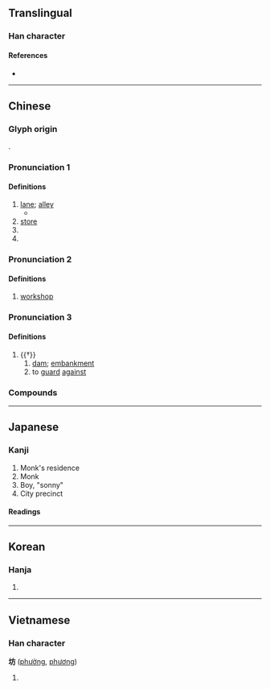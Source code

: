 {{character info/new}}
==Translingual==
{{stroke order|strokes=7}}
===Han character===
{{Han char|rn=32|rad=土|as=04|sn=7|four=40127|canj=GYHS|ids=⿰土方}}

====References====
* {{Han ref|kx=0225.070|dkj=04924|dj=0459.270|hdz=10427.010|uh=574A|ud=22346|bh=A77B|bd=42875}}

----

==Chinese==
{{zh-forms}}

===Glyph origin===
{{Han etym}}
{{Han compound|土|方|ls=psc|c1=s|c2=p|t1=earth}}.

===Pronunciation 1===
{{zh-pron
|m=fāng
|c=fong1
|mn=xm,qz,tw:hng/hong/ml:hóng
|mn_note=hng - vernacular; hong, hóng - literary
|mn-t=huang1/huang2
|mc=2
|oc=n,1
|cat=n,pn
}}

====Definitions====
{{zh-hanzi}}

# [[lane]]; [[alley]]
#* {{zh-x|^牛-巷-坊|Niuxiangfang {{gloss|alley in Futian District, [[Shenzhen]]}}}}
# [[store]]
# {{w|paifang}}
# {{surname|lang=zh}}

===Pronunciation 2===
{{zh-pron
|m=fáng,fāng,1nb=Mainland,2nb=Taiwan
|c=fong1
|mn=xm,qz,tw:hng/hong
|mn_note=hng - vernacular; hong - literary
|mn-t=huang2
|cat=n
}}

====Definitions====
{{zh-hanzi}}

# [[workshop]]

===Pronunciation 3===
{{zh-pron
|m=fáng
|c=fong4
|mc=1
|oc=y,2
|cat=n,v
}}

====Definitions====
{{zh-hanzi}}

# {{†}} {{zh-alt-form|防|tr=-}}
## [[dam]]; [[embankment]]
## to [[guard]] [[against]]

===Compounds===
{{zh-der|安濟坊|劇坊|建坊|冶坊|坊佐|坊市|寶坊|宮坊|坊本|坊門|坊隅|坊間|工作坊|坊廂|坊子|坊記|坊牌|坊曲|哺坊|坊刻本|平康坊|兌坊|作坊|伎坊|油坊|水作坊|書坊|槽坊|教坊司|本因坊|櫃坊賭局|教坊|池坊流|碾坊|教坊記|牌坊|當坊土地|焗坊|磨坊|染坊|開坊|紺坊|老街坊|節婦坊|粉坊|茶坊|麵坊|街坊鄰居|紙坊|貞節牌坊|街里街坊|蕃坊|茗坊|門坊|雞坊|糟坊|醬坊|街坊|酒坊|街坊鄰舍}}

----

==Japanese==
{{ja-see-also|-坊}}

===Kanji===
{{ja-kanji|grade=c|rs=土04}}

# Monk's residence
# Monk
# Boy, "sonny"
# City precinct

====Readings====
{{ja-readings
|goon=ぼう<ばう
|kanon=ほう<はう
|kanyoon=ぼっ
|kun=
}}

{{attn|ja|kun also まち, へや, てら?}}

----

==Korean==

===Hanja===
{{ko-hanja|hangeul=[[방]]|rv=bang|mr=pang}}

# {{defn|lang=ko|sort=土04}}

----

==Vietnamese==

===Han character===
'''坊''' ([[phường]], [[phương]])

# {{han tu form of|[[phường]]|ward}}